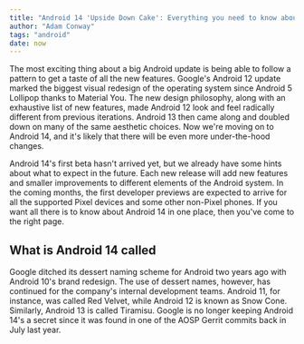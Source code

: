 ```yaml
---
title: "Android 14 'Upside Down Cake': Everything you need to know about Google's big update for 2023"
author: "Adam Conway"
tags: "android"
date: now
---
```


The most exciting thing about a big Android update is being able to follow a pattern to get a taste of all the new features. Google's Android 12 update marked the biggest visual redesign of the operating system since Android 5 Lollipop thanks to Material You. The new design philosophy, along with an exhaustive list of new features, made Android 12 look and feel radically different from previous iterations. Android 13 then came along and doubled down on many of the same aesthetic choices. Now we're moving on to Android 14, and it's likely that there will be even more under-the-hood changes.

Android 14's first beta hasn't arrived yet, but we already have some hints about what to expect in the future. Each new release will add new features and smaller improvements to different elements of the Android system. In the coming months, the first developer previews are expected to arrive for all the supported Pixel devices and some other non-Pixel phones. If you want all there is to know about Android 14 in one place, then you've come to the right page.

## What is Android 14 called

Google ditched its dessert naming scheme for Android two years ago with Android 10's brand redesign. The use of dessert names, however, has continued for the company's internal development teams. Android 11, for instance, was called Red Velvet, while Android 12 is known as Snow Cone. Similarly, Android 13 is called Tiramisu. Google is no longer keeping Android 14's a secret since it was found in one of the AOSP Gerrit commits back in July last year.

